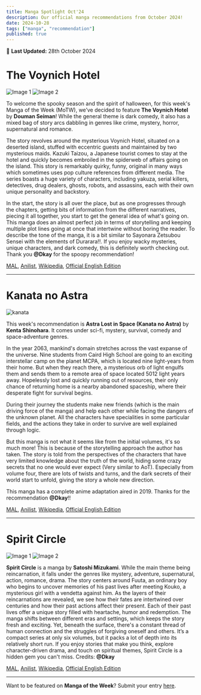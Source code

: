 ```yaml
---
title: Manga Spotlight Oct'24
description: Our official manga recommendations from October 2024!
date: 2024-10-28
tags: ["manga", "recommendation"]
published: true
---
```


📅 **Last Updated:** 28th October 2024

# **The Voynich Hotel**

<div style={{ display: 'grid', gridTemplateColumns: '1fr 1fr', gap: '20px', marginTop: '-40px', marginBottom: '-30px' }}>
  <img src="/images/blog/manga-spotlight-oct24/voynich-1.jpeg" alt="Image 1" />
  <img src="/images/blog/manga-spotlight-oct24/voynich-2.jpeg" alt="Image 2" />
</div>

To welcome the spooky season and the spirit of halloween, for this week's Manga of the Week (MoTW), we’ve decided to feature **The Voynich Hotel** by **Douman Seiman**! While the general theme is dark comedy, it also has a mixed bag of story arcs dabbling in genres like  crime, mystery, horror, supernatural and romance.

The story revolves around the mysterious Voynich Hotel, situated on a deserted island, stuffed with eccentric guests and maintained by two mysterious maids. Kazuki Taizou, a Japanese tourist comes to stay at the hotel and quickly becomes embroiled in the spiderweb of affairs going on the island. This story is remarkably quirky, funny, original in many ways which sometimes uses pop culture references from different media. The series boasts a huge variety of characters, including yakuza, serial killers, detectives, drug dealers, ghosts, robots, and assassins, each with their own unique personality and backstory.

In the start, the story is all over the place, but as one progresses through the chapters, getting bits of information from the different narratives, piecing it all together, you start to get the general idea of what's going on. This manga does an almost perfect job in terms of storytelling and keeping multiple plot lines going at once that intertwine without boring the reader. To describe the tone of the manga, it is a bit similar to Sayonara Zetsubou Sensei with the elements of Durarara!!. If you enjoy wacky mysteries, unique characters, and dark comedy, this is definitely worth checking out. Thank you **@Dkay** for the spoopy recommendation!

[MAL](https://myanimelist.net/manga/25250/Voynich_Hotel), [Anilist](https://anilist.co/manga/55250/The-Voynich-Hotel), [Wikipedia](https://en.m.wikipedia.org/wiki/The_Voynich_Hotel), [Official English Edition](https://sevenseasentertainment.com/series/the-voynich-hotel)

---

# **Kanata no Astra**

<div style={{ display: 'grid', gridTemplateColumns: '1fr', gap: '20px', marginTop: '-40px', marginBottom: '-30px' }}>
  <img src="/images/blog/manga-spotlight-oct24/kanata.jpeg" alt="kanata" />
</div>

This week's recommendation is **Astra Lost in Space (Kanata no Astra)** by **Kenta Shinohara**. It comes under sci-fi, mystery, survival, comedy and space-adventure genres.

In the year 2063, mankind's domain stretches across the vast expanse of the universe. Nine students from Caird High School are going to an exciting interstellar camp on the planet MCPA, which is located nine light-years from their home. But when they reach there, a mysterious orb of light engulfs them and sends them to a remote area of space located 5012 light years away. Hopelessly lost and quickly running out of resources, their only chance of returning home is a nearby abandoned spaceship, where their desperate fight for survival begins.

During their journey the students make new friends (which is the main driving force of the manga) and help each other while facing the dangers of the unknown planet. All the characters have specialities in some particular fields, and the actions they take in order to survive are well explained through logic.

But this manga is not what it seems like from the initial volumes, it's so much more! This is because of the storytelling approach the author has taken. The story is told from the perspectives of the characters that have very limited knowledge about the truth of the world, hiding some crazy secrets that no one would ever expect (Very similar to AoT). Especially from volume four, there are lots of twists and turns, and the dark secrets of their world start to unfold, giving the story a whole new direction.

This manga has a complete anime adaptation aired in 2019. Thanks for the recommendation **@Dkay**!!

[MAL](https://myanimelist.net/manga/98578/Kanata_no_Astra), [Anilist](https://anilist.co/manga/87442/Kanata-no-Astra), [Wikipedia](https://en.m.wikipedia.org/wiki/Astra_Lost_in_Space), [Official English Edition](https://mangaplus.shueisha.co.jp/titles/100197)

---

# **Spirit Circle**

<div style={{ display: 'grid', gridTemplateColumns: '1fr 1fr', gap: '20px', marginTop: '-40px', marginBottom: '-30px' }}>
  <img src="/images/blog/manga-spotlight-oct24/spirit-1.jpg" alt="Image 1" />
  <img src="/images/blog/manga-spotlight-oct24/spirit-2.jpg" alt="Image 2" />
</div>

**Spirit Circle** is a manga by **Satoshi Mizukami**. While the main theme being reincarnation, it falls under the genres like mystery, adventure, supernatural, action, romance, drama. The story centers around Fuuta, an ordinary boy who begins to uncover memories of his past lives after meeting Kouko, a mysterious girl with a vendetta against him. As the layers of their reincarnations are revealed, we see how their fates are intertwined over centuries and how their past actions affect their present. Each of their past lives offer a unique story filled with heartache, humor and redemption. The manga shifts between different eras and settings, which keeps the story fresh and exciting. Yet, beneath the surface, there's a constant thread of human connection and the struggles of forgiving oneself and others. It’s a compact series at only six volumes, but it packs a lot of depth into its relatively short run. If you enjoy stories that make you think, explore character-driven drama, and touch on spiritual themes, Spirit Circle is a hidden gem you can't miss. Credits: **@Dkay**

[MAL](https://myanimelist.net/manga/38071/Spirit_Circle), [Anilist](https://anilist.co/manga/68071/Spirit-Circle), [Wikipedia](https://en.wikipedia.org/wiki/Spirit_Circle), [Official English Edition](https://mangaplanet.com/comic/5ebcb0d4a1cbd)

---

Want to be featured on **Manga of the Week**? Submit your entry [here](https://forms.gle/mH9uv5naDSRXGZU29).
